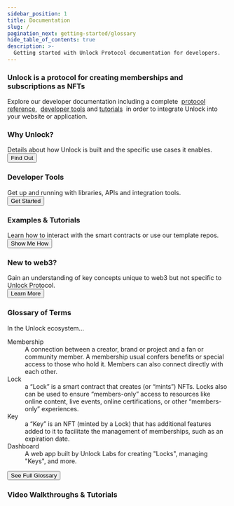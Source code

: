 ```yaml
---
sidebar_position: 1
title: Documentation
slug: /
pagination_next: getting-started/glossary
hide_table_of_contents: true
description: >-
  Getting started with Unlock Protocol documentation for developers.
---
```


<div className="container getting-started">
  <div className="row">
    <div className="col col--12">
      <h3>Unlock is a protocol for creating memberships and subscriptions
      as NFTs</h3>
      <p>Explore our developer documentation including a complete&nbsp;
      <a href="/core-protocol/">protocol reference</a>,&nbsp; 
      <a href="/tools/">developer tools</a> and <a href="/tutorials/">tutorials</a> 
      &nbsp;in order to integrate Unlock into your website or application.</p>
    </div>
  </div>
  <div className="row">
    <div className="col col--6">
      <div className="row">
        <div className="card">
          <div className="card__header">
            <h3>Why Unlock?</h3>
          </div>
          <div className="card__body">
            Details about how Unlock is built and the specific use 
            cases it enables.
          </div>
          <div className="card__footer">
            <a href="./getting-started/what-is-unlock/">
              <button class="button button--secondary button--block">Find Out</button>
            </a>
          </div>
        </div>
      </div>
      <div className="row">
        <div className="card">
          <div className="card__header">
            <h3>Developer Tools</h3>
          </div>
          <div className="card__body">
            Get up and running with libraries, APIs and integration tools.
          </div>
          <div className="card__footer">
            <a href="./tools/">
              <button class="button button--secondary button--block">Get Started</button>
            </a>
          </div>
        </div>
      </div>
      <div className="row">
        <div className="card">
          <div className="card__header">
            <h3>Examples & Tutorials</h3>
          </div>
          <div className="card__body">
            Learn how to interact with the smart contracts or use our template repos.
          </div>
          <div className="card__footer">
            <a href="../tutorials">
              <button class="button button--secondary button--block">Show Me How</button>
            </a>
          </div>
        </div>
      </div>
      <div className="row">
        <div className="card">
          <div className="card__header">
            <h3>New to web3?</h3>
          </div>
          <div className="card__body">
            Gain an understanding of key concepts unique to web3 but not specific
            to Unlock Protocol.
          </div>
          <div className="card__footer">
            <a href="./getting-started/new-to-web3">
              <button class="button button--secondary button--block">Learn More</button>
            </a>
          </div>
        </div>
      </div>
    </div>
    <div className="col col--6">
      <div className="row">
        <div className="card">
          <div class="card__header">
            <h3>Glossary of Terms</h3>
          </div>
          <div className="card__body">
            In the Unlock ecosystem...
            <dl>
              <dt>Membership</dt>
                <dd>A connection between a creator, brand or project 
                and a fan or community member. A membership usual confers benefits 
                or special access to those who hold it. Members can also connect 
                directly with each other.</dd>
              <dt>Lock</dt>
              <dd>a “Lock” is a smart contract that creates 
              (or “mints”) NFTs. Locks also can be used to ensure “members-only” 
              access to resources like online content, live events, online 
              certifications, or other “members-only” experiences.</dd>
              <dt>Key</dt>
                <dd>a “Key” is an NFT (minted by a Lock) 
                that has additional features added to it to facilitate the management 
                of memberships, such as an expiration date.</dd>
              <dt>Dashboard</dt>
                <dd>A web app built by Unlock Labs for creating "Locks", managing "Keys", 
                and more.</dd>
            </dl>
          </div>
          <div className="card__footer">
            <a href="/getting-started/glossary">
              <button className="button button--secondary button--block">
                See Full Glossary
              </button>
            </a>
          </div>
        </div>
      </div>
    </div>
  </div>
  <div className="row">
    <div className="col col--12">
      <div className="row">
        <div className="card">
          <div className="card__header">
            <h3>Video Walkthroughs & Tutorials</h3>
          </div>
          <div className="card__body">
            <FlocklerEmbed siteUuid="18462b3104603cf8399278dfcbdfdad8" embedUuid="184658e6c6a08da48aa59834fa000a4f" />
          </div>
        </div>
      </div>
    </div>
  </div>
</div>
